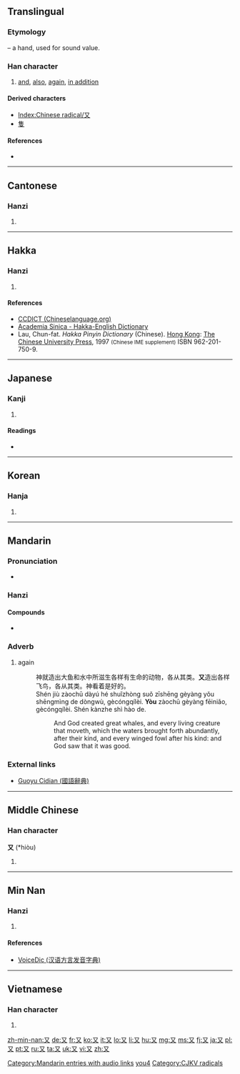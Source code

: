 {{also|攵|文|ヌ}}
==Translingual==
{{stroke order|strokes=2}}
{{stroke order|type=animate}}
===Etymology===
{{liushu|p}} – a hand, used for sound value.

{{Han etyl}}

===Han character===
{{Han char|rn=29|rad=又|as=00|sn=2|four=1740<sub>0</sub>|canj=弓大 (NK)}}

# [[and]], [[also]], [[again]], [[in addition]]

====Derived characters====
* [[Index:Chinese radical/又]]
* [[隻]]

====References====
* {{Han ref|kx=0164.430|dkj=03115|dj=0374.140|hdz=10390.010|uh=53C8|ud=21448|bh=A453|bd=42067}}

----

==Cantonese==

===Hanzi===
{{yue-hanzi|jyut=[[jau6]]|y=yau6}}

# {{defn|lang=yue|sort=又00}}

----

==Hakka==

===Hanzi===
{{hak-hanzi|poj=yù|gd=ju<sup>5</sup> [Meixian], zu<sup>6</sup>, zu<sup>3</sup> [Hailu]|hpy=yiu4}}

# {{defn|lang=hak|sort=又00}}

====References====
*[http://www.chinalanguage.com/dictionaries/?mode=view&view=chardict&query=%E5%8F%88 CCDICT (Chineselanguage.org)]
*[http://minhakka.ling.sinica.edu.tw/bkg/hakyin/search.php?DETAIL=1&LIMIT=id=58870&dbname=su_tian_1&graph=2 Academia Sinica - Hakka-English Dictionary]
*Lau, Chun-fat. ''Hakka Pinyin Dictionary'' (Chinese). [[Hong Kong]]: [[w:Chinese University of Hong Kong|The Chinese University Press]], 1997 <small>(Chinese IME supplement)</small> ISBN 962-201-750-9.

----

==Japanese==

===Kanji===
{{ja-kanji|grade=7|rs=又00}}

# {{defn|lang=ja|sort=又00}}

====Readings====
* {{ja-readings|on=[[ゆう]] (yū)|kun=[[また]] (mata)}}

----

==Korean==

===Hanja===
{{ko-hanja|hangeul=우|rv=u|mr=u}}

# {{defn|lang=ko|sort=又00}}

----

==Mandarin==
{{zh-hanzi|[[又]]}}

===Pronunciation===
* {{audio|zh-yòu.ogg|audio}}

===Hanzi===
{{cmn-hanzi|pin=[[yòu]] ([[you4]])|wg=yu<sup>4</sup>}}

====Compounds====
{{top2}}
* {{zh-ts|又好笑，又好氣|又好笑，又好气}}
{{mid2}}
{{bottom}}

===Adverb===
{{cmn-adv|ts|pin=yòu|pint=you4|rs=又00}}

# {{context|Beginning Mandarin|lang=cmn|sc=Hant|sort=又00}} again
#: 神就造出大鱼和水中所滋生各样有生命的动物，各从其类。'''又'''造出各样飞鸟，各从其类。神看着是好的。
#: Shén jiù zàochū dàyú hé shuǐzhòng suǒ zīshēng gèyàng yǒu shēngmìng de dòngwù, gècóngqílèi. '''Yòu''' zàochū gèyàng fēiniǎo, gècóngqílèi. Shén kànzhe shì hào de.
#:: And God created great whales, and every living creature that moveth, which the waters brought forth abundantly, after their kind, and every winged fowl after his kind: and God saw that it was good.

===External links===
* [http://140.111.34.46/cgi-bin/dict/GetContent.cgi?Database=dict&DocNum=148095&GraphicWord=yes&QueryString=%A4S Guoyu Cidian (國語辭典)]

[[Category:Mandarin entries with audio links]]
[[Category:cmn:Beginning Mandarin in simplified script|you4]]

----

==Middle Chinese==

===Han character===
'''又''' (*hiòu)<!--asterisk signifies that this is a reconstructed pronunciation-->

# {{defn|lang=zhx-mid|sort=又00}}

----

==Min Nan==

===Hanzi===
{{nan-hanzi|poj=|tlpa=iū (iu<sup>7</sup>)|gd=iu<sup>6</sup>}}

# {{defn|lang=nan}}

====References====
*[http://cn.voicedic.com/ VoiceDic (汉语方言发音字典)]

----

==Vietnamese==

===Han character===
{{vi-hantu|[[hựu]], [[lại]]|rs=又00}}

# {{defn|lang=vi|sort=又00}}

[[Category:CJKV radicals]]

[[zh-min-nan:又]]
[[de:又]]
[[fr:又]]
[[ko:又]]
[[it:又]]
[[lo:又]]
[[li:又]]
[[hu:又]]
[[mg:又]]
[[ms:又]]
[[fj:又]]
[[ja:又]]
[[pl:又]]
[[pt:又]]
[[ru:又]]
[[ta:又]]
[[uk:又]]
[[vi:又]]
[[zh:又]]